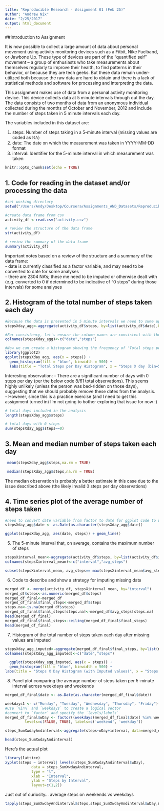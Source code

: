 ```yaml
---
title: "Reproducible Research - Assignment 01 (Feb 25)"
author: "Andrew Nix"
date: "2/25/2017"
output: html_document
---
```

##Introduction to Assignment

It is now possible to collect a large amount of data about personal movement using activity monitoring devices such as a Fitbit, Nike Fuelband, or Jawbone Up. These type of devices are part of the “quantified self” movement – a group of enthusiasts who take measurements about themselves regularly to improve their health, to find patterns in their behavior, or because they are tech geeks. But these data remain under-utilized both because the raw data are hard to obtain and there is a lack of statistical methods and software for processing and interpreting the data.

This assignment makes use of data from a personal activity monitoring device. This device collects data at 5 minute intervals through out the day. The data consists of two months of data from an anonymous individual collected during the months of October and November, 2012 and include the number of steps taken in 5 minute intervals each day.

The variables included in this dataset are:  

1) steps: Number of steps taking in a 5-minute interval (missing values are coded as 𝙽𝙰)
2) date: The date on which the measurement was taken in YYYY-MM-DD format  
3) interval: Identifier for the 5-minute interval in which measurement was taken

```r
knitr::opts_chunk$set(echo = TRUE)
```

## 1. Code for reading in the dataset and/or processing the data
```r
#set working directory
setwd("/Users/Andy/Desktop/Coursera/Assignments_AND_Datasets/Reproducible Research- Assignment 01")

#create data frame from csv
activity_df <-read.csv("activity.csv")

# review the structure of the data frame
str(activity_df)

# review the summary of the data frame
summary(activity_df)

```
Important notes based on a review of the structure and a summary of the data frame:  
        - date is currently classified as a factor variable, and may need to be                converted to date for some analyses  
        - there are 2304 NA's; these me need to be imputed or otherwise dealt with    (e.g. converted to 0 if determined to be indicative of "0 steps" during those intervals) for some analyses


## 2. Histogram of the total number of steps taken each day

```r
#Because the data is presented in 5 minute intervals we need to sume up the intervals by day in order to get the total # of steps by day
stepsXday_agg<-aggregate(activity_df$steps, by=list(activity_df$date),FUN=sum,na.rm=TRUE)

#For consistency, let's ensure the column names are consistent with the original data frame 
colnames(stepsXday_agg)<-c("date","steps")

#Now we can create a histogram showing the frequency of "Total steps per day"
library(ggplot2)
ggplot(stepsXday_agg, aes(x = steps)) +
  geom_histogram(fill = "blue", binwidth = 500) +
  labs(title = "Total Steps per Day Histogram", x = "Steps X day (bin=500)", y = "Frequency of Steps per Day (% by bin)")

```
Interesting observation: 
- There are a significant number of days with 0 steps per day (per the below code 8/61 total observations). This seems highly  unlikely (unless the person was bed-ridden on those days), suggesting that we should probably remove these dates from the analysis.  
- However, since this is a practice exercise (and I need to get this assignment turned in) I'm not going to bother exploring that issue for now :) 

```r
# total days included in the analysis
length(stepsXday_agg$steps)

# total days with 0 steps 
sum(stepsXday_agg$steps==0)
```

## 3. Mean and median number of steps taken each day
```r
 mean(stepsXday_agg$steps,na.rm = TRUE)

 median(stepsXday_agg$steps,na.rm = TRUE)

```
The median observation is probably a better estimate in this case due to the issue described above (the likely invalid 0 steps per day observations)


## 4. Time series plot of the average number of steps taken
```r
#need to convert date variable from factor to date for ggplot code to work 
stepsXday_agg$date <- as.Date(as.character(stepsXday_agg$date))

ggplot(stepsXday_agg, aes(date, steps)) + geom_line() 
```

5. The 5-minute interval that, on average, contains the maximum number of steps
```r
stepsXinterval_mean<-aggregate(activity_df$steps, by=list(activity_df$interval),FUN=mean,na.rm=TRUE)
colnames(stepsXinterval_mean)<-c("interval","avg_steps")

subset(stepsXinterval_mean, avg_steps== max(stepsXinterval_mean$avg_steps, na.rm=TRUE))
```

6. Code to describe and show a strategy for imputing missing data
```r
merged_df <- merge(activity_df, stepsXinterval_mean, by="interval")
merged_df$steps<-as.numeric(merged_df$steps)
merged_df_final<-merged_df
merged_df_final$final_steps<-merged_df$steps
steps.na<-is.na(merged_df$steps)
merged_df_final$final_steps[steps.na]<-merged_df$avg_steps[steps.na]
head(merged_df_final)
merged_df_final$final_steps<-ceiling(merged_df_final$final_steps)
head(merged_df_final)

```
7. Histogram of the total number of steps taken each day after missing values are imputed

```r
stepsXday_agg_imputed<-aggregate(merged_df_final$final_steps, by=list(merged_df_final$date),FUN=sum,na.rm=TRUE)
colnames(stepsXday_agg_imputed)<-c("date","steps")

  ggplot(stepsXday_agg_imputed, aes(x = steps)) +
  geom_histogram(fill = "blue", binwidth = 500) + 
labs(title = "Steps X Day Histogram (with Imputed values)", x = "Steps X day", y = "Frequency of Steps per Day")

```

8. Panel plot comparing the average number of steps taken per 5-minute interval across weekdays and weekends  


```r
merged_df_final$date <- as.Date(as.character(merged_df_final$date))

weekdays1 <- c("Monday", "Tuesday", "Wednesday", "Thursday", "Friday")
#Use `%in%` and `weekdays` to create a logical vector  
#convert to `factor` and specify the `levels/labels`
merged_df_final$wDay <- factor((weekdays(merged_df_final$date) %in% weekdays1), 
         levels=c(FALSE, TRUE), labels=c('weekend', 'weekday')) 

steps_SumXwdayAndinterval<-aggregate(steps~wDay+interval, data=merged_df_final, sum, na.rm=TRUE)

head(steps_SumXwdayAndinterval)

```

Here's the actual plot

```r
library(lattice)
xyplot(steps ~ interval| levels(steps_SumXwdayAndinterval$wDay), 
            data = steps_SumXwdayAndinterval,
            type = "l",
            xlab = "Interval",
            ylab = "Steps by Interval",
            layout=c(1,2))
```

Just out of curiosity... average steps on weekends vs weekdays

```r
tapply(steps_SumXwdayAndinterval$steps,steps_SumXwdayAndinterval$wDay,mean)
 
```


